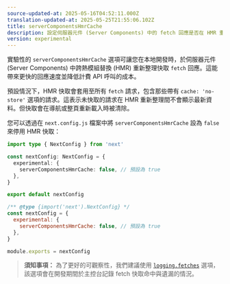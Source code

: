 ```yaml
---
source-updated-at: 2025-05-16T04:52:11.000Z
translation-updated-at: 2025-05-25T21:55:06.102Z
title: serverComponentsHmrCache
description: 設定伺服器元件 (Server Components) 中的 fetch 回應是否在 HMR 重新整理請求間進行快取。
version: experimental
---
```


實驗性的 `serverComponentsHmrCache` 選項可讓您在本地開發時，於伺服器元件 (Server Components) 中跨熱模組替換 (HMR) 重新整理快取 `fetch` 回應。這能帶來更快的回應速度並降低計費 API 呼叫的成本。

預設情況下，HMR 快取會套用至所有 `fetch` 請求，包含那些帶有 `cache: 'no-store'` 選項的請求。這表示未快取的請求在 HMR 重新整理間不會顯示最新資料。但快取會在導航或整頁重新載入時被清除。

您可以透過在 `next.config.js` 檔案中將 `serverComponentsHmrCache` 設為 `false` 來停用 HMR 快取：

```ts filename="next.config.ts" switcher
import type { NextConfig } from 'next'

const nextConfig: NextConfig = {
  experimental: {
    serverComponentsHmrCache: false, // 預設為 true
  },
}

export default nextConfig
```

```js filename="next.config.js" switcher
/** @type {import('next').NextConfig} */
const nextConfig = {
  experimental: {
    serverComponentsHmrCache: false, // 預設為 true
  },
}

module.exports = nextConfig
```

> **須知事項：** 為了更好的可觀察性，我們建議使用 [`logging.fetches`](/docs/app/api-reference/config/next-config-js/logging) 選項，該選項會在開發期間於主控台記錄 fetch 快取命中與遺漏的情況。